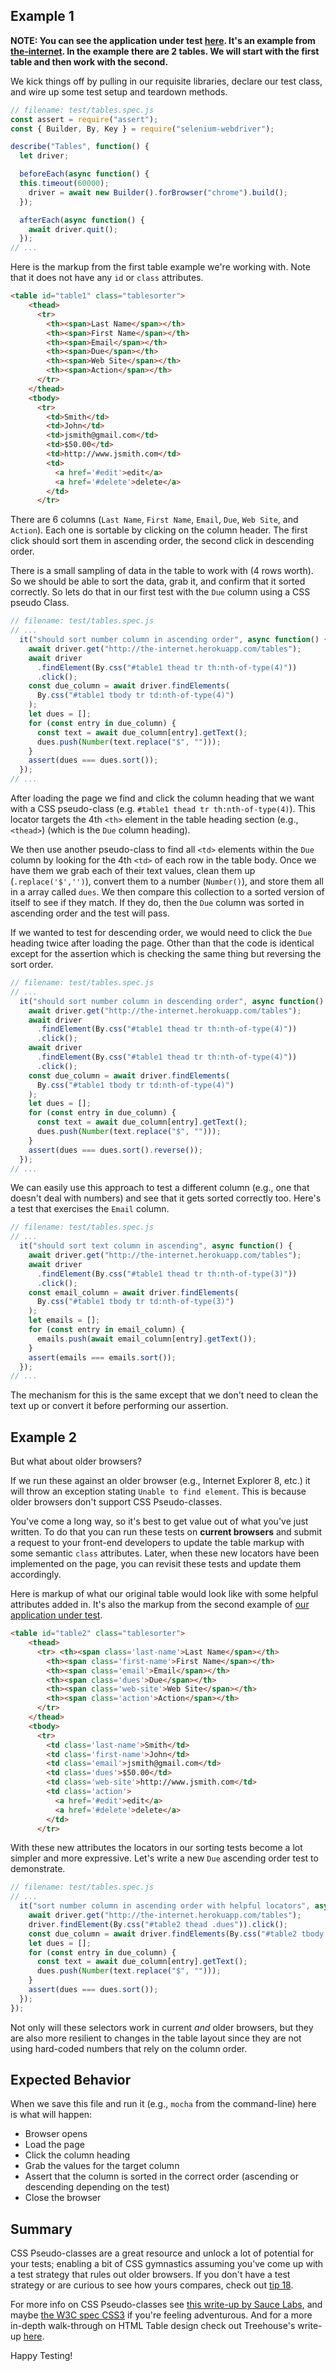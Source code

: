 ## Example 1

__NOTE: You can see the application under test [here](http://the-internet.herokuapp.com/tables). It's an example from [the-internet](https://github.com/saucelabs/the-internet). In the example there are 2 tables. We will start with the first table and then work with the second.__

We kick things off by pulling in our requisite libraries, declare our test class, and wire up some test setup and teardown methods.

```javascript
// filename: test/tables.spec.js
const assert = require("assert");
const { Builder, By, Key } = require("selenium-webdriver");

describe("Tables", function() {
  let driver;

  beforeEach(async function() {
  this.timeout(60000);
    driver = await new Builder().forBrowser("chrome").build();
  });

  afterEach(async function() {
    await driver.quit();
  });
// ...
```

Here is the markup from the first table example we're working with. Note that it does not have any `id` or `class` attributes.

```html
<table id="table1" class="tablesorter">
    <thead>
      <tr>
        <th><span>Last Name</span></th>
        <th><span>First Name</span></th>
        <th><span>Email</span></th>
        <th><span>Due</span></th>
        <th><span>Web Site</span></th>
        <th><span>Action</span></th>
      </tr>
    </thead>
    <tbody>
      <tr>
        <td>Smith</td>
        <td>John</td>
        <td>jsmith@gmail.com</td>
        <td>$50.00</td>
        <td>http://www.jsmith.com</td>
        <td>
          <a href='#edit'>edit</a>
          <a href='#delete'>delete</a>
        </td>
      </tr>
```

There are 6 columns (`Last Name`, `First Name`, `Email`, `Due`, `Web Site`, and `Action`). Each one is sortable by clicking on the column header. The first click should sort them in ascending order, the second click in descending order.

There is a small sampling of data in the table to work with (4 rows worth). So we should be able to sort the data, grab it, and confirm that it sorted correctly. So lets do that in our first test with the `Due` column using a CSS pseudo Class.

```javascript
// filename: test/tables.spec.js
// ...
  it("should sort number column in ascending order", async function() {
    await driver.get("http://the-internet.herokuapp.com/tables");
    await driver
      .findElement(By.css("#table1 thead tr th:nth-of-type(4)"))
      .click();
    const due_column = await driver.findElements(
      By.css("#table1 tbody tr td:nth-of-type(4)")
    );
    let dues = [];
    for (const entry in due_column) {
      const text = await due_column[entry].getText();
      dues.push(Number(text.replace("$", "")));
    }
    assert(dues === dues.sort());
  });
// ...
```

After loading the page we find and click the column heading that we want with a CSS pseudo-class (e.g. `#table1 thead tr th:nth-of-type(4)`). This locator targets the 4th `<th>` element in the table heading section (e.g., `<thead>`) (which is the `Due` column heading).

We then use another pseudo-class to find all `<td>` elements within the `Due` column by looking for the 4th `<td>` of each row in the table body. Once we have them we grab each of their text values, clean them up (`.replace('$','')`), convert them to a number (`Number()`), and store them all in a array called `dues`. We then compare this collection to a sorted version of itself to see if they match. If they do, then the `Due` column was sorted in ascending order and the test will pass.

If we wanted to test for descending order, we would need to click the `Due` heading twice after loading the page. Other than that the code is identical except for the assertion which is checking the same thing but reversing the sort order.

```javascript
// filename: test/tables.spec.js
// ...
  it("should sort number column in descending order", async function() {
    await driver.get("http://the-internet.herokuapp.com/tables");
    await driver
      .findElement(By.css("#table1 thead tr th:nth-of-type(4)"))
      .click();
    await driver
      .findElement(By.css("#table1 thead tr th:nth-of-type(4)"))
      .click();
    const due_column = await driver.findElements(
      By.css("#table1 tbody tr td:nth-of-type(4)")
    );
    let dues = [];
    for (const entry in due_column) {
      const text = await due_column[entry].getText();
      dues.push(Number(text.replace("$", "")));
    }
    assert(dues === dues.sort().reverse());
  });
// ...
```

We can easily use this approach to test a different column (e.g., one that doesn't deal with numbers) and see that it gets sorted correctly too. Here's a test that exercises the `Email` column.

```javascript
// filename: test/tables.spec.js
// ...
  it("should sort text column in ascending", async function() {
    await driver.get("http://the-internet.herokuapp.com/tables");
    await driver
      .findElement(By.css("#table1 thead tr th:nth-of-type(3)"))
      .click();
    const email_column = await driver.findElements(
      By.css("#table1 tbody tr td:nth-of-type(3)")
    );
    let emails = [];
    for (const entry in email_column) {
      emails.push(await email_column[entry].getText());
    }
    assert(emails === emails.sort());
  });
// ...
```

The mechanism for this is the same except that we don't need to clean the text up or convert it before performing our assertion.

## Example 2

But what about older browsers?

If we run these against an older browser (e.g., Internet Explorer 8, etc.) it will throw an exception stating `Unable to find element`. This is because older browsers don't support CSS Pseudo-classes.

You've come a long way, so it's best to get value out of what you've just written. To do that you can run these tests on __current browsers__ and submit a request to your front-end developers to update the table markup with some semantic `class` attributes. Later, when these new locators have been implemented on the page, you can revisit these tests and update them accordingly.

Here is markup of what our original table would look like with some helpful attributes added in. It's also the markup from the second example of [our application under test](http://the-internet.herokuapp.com/tables).

```html
<table id="table2" class="tablesorter">
    <thead>
      <tr> <th><span class='last-name'>Last Name</span></th>
        <th><span class='first-name'>First Name</span></th>
        <th><span class='email'>Email</span></th>
        <th><span class='dues'>Due</span></th>
        <th><span class='web-site'>Web Site</span></th>
        <th><span class='action'>Action</span></th>
      </tr>
    </thead>
    <tbody>
      <tr>
        <td class='last-name'>Smith</td>
        <td class='first-name'>John</td>
        <td class='email'>jsmith@gmail.com</td>
        <td class='dues'>$50.00</td>
        <td class='web-site'>http://www.jsmith.com</td>
        <td class='action'>
          <a href='#edit'>edit</a>
          <a href='#delete'>delete</a>
        </td>
      </tr>
```

With these new attributes the locators in our sorting tests become a lot simpler and more expressive. Let's write a new `Due` ascending order test to demonstrate.

```javascript
// filename: test/tables.spec.js
// ...
  it("sort number column in ascending order with helpful locators", async function() {
    await driver.get("http://the-internet.herokuapp.com/tables");
    driver.findElement(By.css("#table2 thead .dues")).click();
    const due_column = await driver.findElements(By.css("#table2 tbody .dues"));
    let dues = [];
    for (const entry in due_column) {
      const text = await due_column[entry].getText();
      dues.push(Number(text.replace("$", "")));
    }
    assert(dues === dues.sort());
  });
});
```

Not only will these selectors work in current _and_ older browsers, but they are also more resilient to changes in the table layout since they are not using hard-coded numbers that rely on the column order.

## Expected Behavior

When we save this file and run it (e.g., `mocha` from the command-line) here is what will happen:

+ Browser opens
+ Load the page
+ Click the column heading
+ Grab the values for the target column
+ Assert that the column is sorted in the correct order (ascending or descending depending on the test)
+ Close the browser

## Summary

CSS Pseudo-classes are a great resource and unlock a lot of potential for your tests; enabling a bit of CSS gymnastics assuming you've come up with a test strategy that rules out older browsers. If you don't have a test strategy or are curious to see how yours compares, check out [tip 18](/docs/what-to-test/18-what-to-test).

For more info on CSS Pseudo-classes see [this write-up by Sauce Labs](https://saucelabs.com/resources/selenium/css-selectors), and maybe [the W3C spec CSS3](http://www.w3.org/TR/css3-selectors/#structural-pseudos) if you're feeling adventurous. And for a more in-depth walk-through on HTML Table design check out Treehouse's write-up [here](http://blog.teamtreehouse.com/how-to-code-sortable-tabular-data-with-jquery).

Happy Testing!
